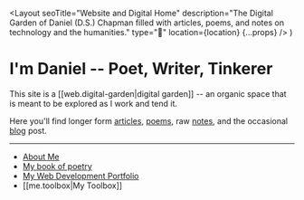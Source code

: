   <Layout
    seoTitle="Website and Digital Home"
    description="The Digital Garden of Daniel (D.S.) Chapman filled with articles, poems, and notes on technology and the humanities."
    type="🌱"
    location={location}
    {...props}
  />
)

# I'm Daniel -- Poet, Writer, Tinkerer

This site is a [[web.digital-garden|digital garden]] -- an organic space that is meant to be explored as I work and tend it.

Here you'll find longer form [articles](/articles), [poems](/poetry), raw [notes](/notes), and the occasional [blog](/blog) post.

---

- [About Me](/about)
- [My book of poetry](/poetry/seasons-of-thought)
- [My Web Development Portfolio](https://danielchapman.dev)
- [[me.toolbox|My Toolbox]]

<Featured />
